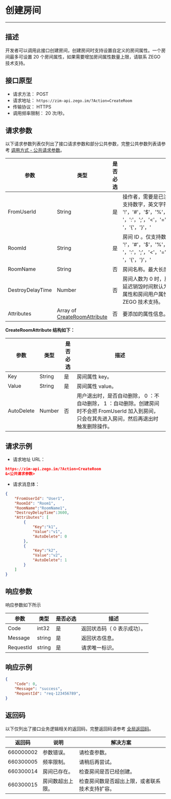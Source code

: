 # 创建房间
--- 

## 描述

开发者可以调用此接口创建房间，创建房间时支持设置自定义的房间属性。一个房间最多可设置 20 个房间属性，如果需要增加房间属性数量上限，请联系 ZEGO 技术支持。

## 接口原型

- 请求方法： POST
- 请求地址： `https://zim-api.zego.im/?Action=CreateRoom`
- 传输协议： HTTPS
- 调用频率限制： 20 次/秒。

## 请求参数

以下请求参数列表仅列出了接口请求参数和部分公共参数，完整公共参数列表请参考 [调用方式 - 公共请求参数](../accessing-server-apis.mdx#2-公共参数)。

| 参数              | 类型                          | 是否必选 | 描述                                                                                   |
|-------------------|-----------------------------|---------|----------------------------------------------------------------------------------------|
| FromUserId        | String                      | 是      | 操作者，需要是已注册状态，该用户不会自动加入房间。仅支持数字，英文字符和 '!'，'#'，'$'，'%'，'&'，'('，')'，'+'，'-'，':'，';'，'\<'，'='，'.'，'>'，'?'，'@'，'['，']'，'^'，'_'，' '，'{'，'}'，'|'，'~'。                                      |
| RoomId            | String                      | 是      | 房间 ID 。仅支持数字，英文字符和 '!'，'#'，'$'，'%'，'&'，'('，')'，'+'，'-'，':'，';'，'\<'，'='，'.'，'>'，'?'，'@'，'['，']'，'^'，'_'，' '，'{'，'}'，'|'，'~'。                                                                                 |
| RoomName          | String                      | 否      | 房间名称。最大长度不超过 64 字节的字符串。                                                                               |
| DestroyDelayTime  | Number                      | 否      | 房间人数为 0 时，房间延迟销毁时间，单位为秒。最长房间延迟销毁时间默认为 10800 秒。 <Warning title="注意">当房间延迟销毁时，房间属性和房间用户属性默认不保留。如果需要保留，请联系 ZEGO 技术支持。</Warning>|
| Attributes        | Array of [CreateRoomAttribute](#CreateRoomAttribute) | 否      | 要添加的属性信息。                                                                       |

<a id="CreateRoomAttribute"></a>
**CreateRoomAttribute 结构如下：**

| 参数       | 类型    | 是否必选 | 描述                                                                                                         |
|------------|---------|---------|--------------------------------------------------------------------------------------------------------------|
| Key        | String  | 是      | 房间属性 key。                                                                                             |
| Value      | String  | 是      | 房间属性 value。                                                                        |
| AutoDelete | Number  | 否      | 用户退出时，是否自动删除， 0 ：不自动删除， 1 ：自动删除。创建房间时不会把 FromUserId 加入到房间，只会在其先进入房间，然后再退出时触发删除操作。 |

## 请求示例

- 请求地址 URL：

```json
https://zim-api.zego.im/?Action=CreateRoom
&<公共请求参数>
```

- 请求消息体：
```json
{
    "FromUserId": "User1",
    "RoomId": "Room1",
    "RoomName":"RoomName1",
    "DestroyDelayTime":3600,
    "Attributes": [
        {
            "Key":"k1",
            "Value":"v1",
            "AutoDelete": 0
        },
        {
            "Key":"k2",
            "Value":"v2",
            "AutoDelete": 1
        }
    ]
}
```


## 响应参数

响应参数如下所示

| 参数       | 类型   | 是否必选 | 描述                 |
|------------|--------|----------|----------------------|
| Code       | int32  | 是       | 返回状态码（ 0 表示成功）。 |
| Message    | string | 是       | 返回状态信息。         |
| RequestId  | string | 是       | 请求唯一标识。         |

## 响应示例
```json
{
    "Code": 0,
    "Message": "success",
    "RequestId": "req-123456789",
}
```
## 返回码

以下仅列出了接口业务逻辑相关的返回码，完整返回码请参考 [全局返回码](../return-codes.mdx)。

| 返回码      | 说明         | 解决方案                                 |
| ----------- | ------------ | ---------------------------------------- |
| 660000002   | 参数错误。     | 请检查参数。                               |
| 660300005   | 频率限制。     | 请稍后再尝试。                             |
| 660300014   | 房间已存在。   | 检查房间是否已经创建。                   |
| 660300015   | 房间数超出上限。 | 检查房间数是否超出上限，或者联系技术支持扩容。 |
